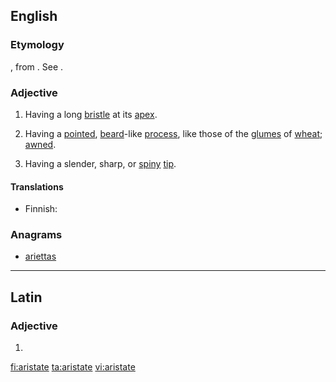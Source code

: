 ==English==

===Etymology===
{{etyl|la|en}} {{lena}} {{term|aristatus}}, from {{term|arista}}. See {{term|arista}}.

===Adjective===
{{en-adj|-}}

# {{context|botany|of leaves|lang=en}} Having a long [[bristle]] at its [[apex]].
# {{context|botany|lang=en}} Having a [[pointed]], [[beard]]-like [[process]], like those of the [[glume]]s of [[wheat]]; [[awned]].
#: {{rfquotek|Gray}}
# {{context|zoology|lang=en}} Having a slender, sharp, or [[spiny]] [[tip]].

====Translations====
{{trans-top|having a long bristle at its apex}}
* Finnish: {{t+|fi|puikea}}
{{trans-mid}}
{{trans-bottom}}

===Anagrams===
* [[ariettas#English|ariettas]]

----

==Latin==

===Adjective===
{{la-adj-form|aristāte}}

# {{inflection of|aristātus||voc|m|s|lang=la}}

[[fi:aristate]]
[[ta:aristate]]
[[vi:aristate]]